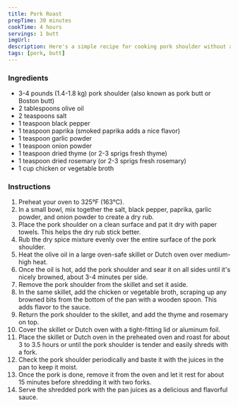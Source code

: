 ```yaml
---
title: Pork Roast
prepTime: 30 minutes
cookTime: 4 hours
servings: 1 butt
imgUrl:
description: Here's a simple recipe for cooking pork shoulder without a slow cooker. You can make a delicious oven-roasted pork shoulder with just a few ingredients
tags: [pork, butt]
---
```


### Ingredients

- 3-4 pounds (1.4-1.8 kg) pork shoulder (also known as pork butt or Boston butt)
- 2 tablespoons olive oil
- 2 teaspoons salt
- 1 teaspoon black pepper
- 1 teaspoon paprika (smoked paprika adds a nice flavor)
- 1 teaspoon garlic powder
- 1 teaspoon onion powder
- 1 teaspoon dried thyme (or 2-3 sprigs fresh thyme)
- 1 teaspoon dried rosemary (or 2-3 sprigs fresh rosemary)
- 1 cup chicken or vegetable broth

### Instructions

1. Preheat your oven to 325°F (163°C).
1. In a small bowl, mix together the salt, black pepper, paprika, garlic powder, and onion powder to create a dry rub.
1. Place the pork shoulder on a clean surface and pat it dry with paper towels. This helps the dry rub stick better.
1. Rub the dry spice mixture evenly over the entire surface of the pork shoulder.
1. Heat the olive oil in a large oven-safe skillet or Dutch oven over medium-high heat.
1. Once the oil is hot, add the pork shoulder and sear it on all sides until it's nicely browned, about 3-4 minutes per side.
1. Remove the pork shoulder from the skillet and set it aside.
1. In the same skillet, add the chicken or vegetable broth, scraping up any browned bits from the bottom of the pan with a wooden spoon. This adds flavor to the sauce.
1. Return the pork shoulder to the skillet, and add the thyme and rosemary on top.
1. Cover the skillet or Dutch oven with a tight-fitting lid or aluminum foil.
1. Place the skillet or Dutch oven in the preheated oven and roast for about 3 to 3.5 hours or until the pork shoulder is tender and easily shreds with a fork.
1. Check the pork shoulder periodically and baste it with the juices in the pan to keep it moist.
1. Once the pork is done, remove it from the oven and let it rest for about 15 minutes before shredding it with two forks.
1. Serve the shredded pork with the pan juices as a delicious and flavorful sauce.
